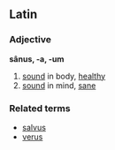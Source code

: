 ==Latin==
===Adjective===
'''sânus, -a, -um'''

# [[sound]] in body, [[healthy]]
# [[sound]] in mind, [[sane]]

===Related terms===
* [[salvus]]
* [[verus]]